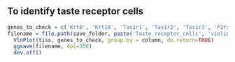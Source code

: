 ## To identify taste receptor cells
```r
genes_to_check = c('Krt8', 'Krt19', 'Tas1r1', 'Tas1r2', 'Tas1r3', 'P2rx7')
filename = file.path(save_folder, paste('Taste_receptor_cells', 'violinplot.png', sep='_'))
  VlnPlot(tiss, genes_to_check, group.by = column, do.return=TRUE)
  ggsave(filename, dpi=300)
  dev.off()
  ```
